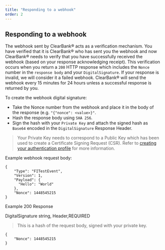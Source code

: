 ```yaml
---
title: "Responding to a webhook"
order: 2
---
```


## Responding to a webhook

The webhook sent by ClearBank® acts as a verification mechanism.
You have verified that it is ClearBank® who has sent you the webhook and now ClearBank® needs to verify that you have successfully received the webhook (based on your response acknowledging receipt).
This verification occurs when you return a `200` HTTP response which includes the `Nonce` number in the `response body`  and your `DigitalSignature`.
If your response is invalid, we will consider it a failed webhook.
ClearBank® will send the webhook every 15 minutes for 24 hours unless a successful response is returned by you.

To create the webhook digital signature:
- Take the Nonce number from the webhook and place it in the body of the response (e.g. `"{"nonce": <value>}"`.
- Hash the response body using `SHA 256`.
- Sign the hash with your `Private Key` and attach the signed hash as `Base64` encoded in the `DigitalSignature` Response Header.

> Your Private Key needs to correspond to a Public Key which has been used to create a Certificate Signing Request (CSR). Refer to [creating your authentication profile](/#creating-your-authentication-profile) for more information.

Example webhook request body:
```
{
	"Type": "FITestEvent",
	"Version": 1,
	"Payload": {
      "Hello": "World"
    },
	"Nonce": 1448545215
}
```

Example 200 Response

DigitalSignature string, Header,REQUIRED
> This is a hash of the request body, signed with your private key.

```
{
	"Nonce": 1448545215
}
```
